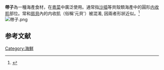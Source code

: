 '''帶子'''為一種海產食材，在[[粵菜|粵菜]]中廣泛使用。通常指[[沙插|沙插]]等貝殼類海產中的圓形[[内收肌|内收肌]]部位。常和[[扇貝|扇貝]]內的内收肌（俗稱'元貝'）被混淆, 因兩者形狀近似。<ref>{{cite web|url=https://www.youtube.com/watch?v=VFljdpWB7AQ|title=帶子元貝識食要識分　日本通常用邊隻做帆立貝剌身？|last=蘋果日報|date=September 14, 2016|publisher=蘋果日報|accessdate=September 14, 2016|archive-date=2020-03-01|archive-url=https://web.archive.org/web/20200301180951/https://www.youtube.com/watch?v=VFljdpWB7AQ}}</ref>
[[File:帶子.png|thumb]]

==参考文献==
{{reflist}}

[[Category:海鮮|Category:海鮮]]